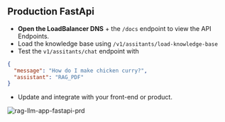 ## Production FastApi

- **Open the LoadBalancer DNS** + the `/docs` endpoint to view the API Endpoints.
- Load the knowledge base using `/v1/assitants/load-knowledge-base`
- Test the `v1/assitants/chat` endpoint with

```json
{
  "message": "How do I make chicken curry?",
  "assistant": "RAG_PDF"
}
```

- Update and integrate with your front-end or product.

![rag-llm-app-fastapi-prd](/images/rag-llm-app-fastapi-prd.png)
